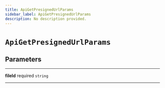```yaml
---
title: ApiGetPresignedUrlParams
sidebar_label: ApiGetPresignedUrlParams
description: No description provided.
---
```


# `ApiGetPresignedUrlParams`

## Parameters

---

**fileId** <span className="optional-status">required</span> `string`

---
